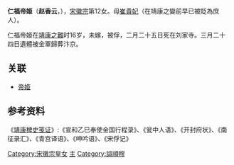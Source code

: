 {{No footnotes|time=2017-02-19T10:46:46+00:00}}
{{東亞女性歷史人物
| 名稱=仁福帝姬
| 身份=[[宋朝|宋朝]]公主
| 畫像=
| 說明=
| 姓名=趙香云
| 封爵=[[公主|公主]]，帝姬
| 位號=
| 封號=仁福帝姬
| 出生年=1112年
| 逝世年=1127年
| 諡號=順穆
| 墳墓=汴京
| 父親=[[宋徽宗|宋徽宗]]
| 同胞姊妹=[[寧福帝姬|寧福帝姬]]
| 母親=[[崔贵妃_(宋朝)|崔貴妃]]
|}}
'''仁福帝姬'''（'''赵香云'''，{{bd|1112年||1127年||catIdx=Z}}），[[宋徽宗|宋徽宗]]第12女。母[[崔贵妃_(宋朝)|崔貴妃]]（在靖康之變前早已被貶為庶人）。

仁福帝姬在[[靖康之難|靖康之難]]时16岁，未嫁，被俘，二月二十五日死在刘家寺。三月二十四日遺體被金軍歸葬汴京。

==关联==
*[[帝姬|帝姬]]

==参考资料==
《[[靖康稗史笺证|靖康稗史笺证]]》:《宣和乙巳奉使金国行程录》、《瓮中人语》、《开封府状》、《南征录汇》、《青宫译语》、《呻吟语》、《宋俘记》

[[Category:宋徽宗皇女|Category:宋徽宗皇女]]
[[Category:靖康之变被俘者|主]]
[[Category:謚順穆|Category:謚順穆]]